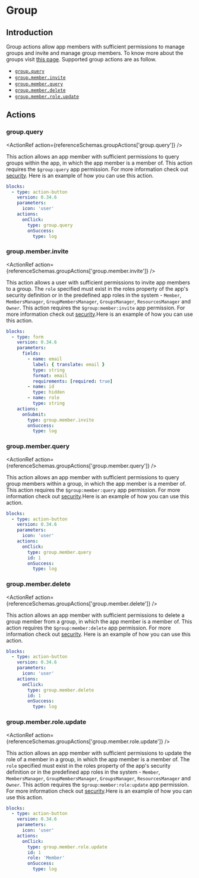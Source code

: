 
# Group

## Introduction

Group actions allow app members with sufficient permissions to manage groups and invite and manage
group members. To know more about the groups visit [this page](../app/groups.md). Supported group
actions are as follow.

- [`group.query`](#groupquery)
- [`group.member.invite`](#groupmemberinvite)
- [`group.member.query`](#groupmemberquery)
- [`group.member.delete`](#groupmemberdelete)
- [`group.member.role.update`](#groupmemberroleupdate)

## Actions

### group.query<Side name="group.query" />

<ActionRef action={referenceSchemas.groupActions['group.query']} />

This action allows an app member with sufficient permissions to query groups within the app, in
which the app member is a member of. This action requires the `$group:query` app permission. For
more information check out [security](../app/security.md#permissions). Here is an example of how you
can use this action.

```yaml validate blocks-snippet
blocks:
  - type: action-button
    version: 0.34.6
    parameters:
      icon: 'user'
    actions:
      onClick:
        type: group.query
        onSuccess:
          type: log
```

### group.member.invite<Side name="group.member.invite" />

<ActionRef action={referenceSchemas.groupActions['group.member.invite']} />

This action allows a user with sufficient permissions to invite app members to a group. The `role`
specified must exist in the roles property of the app's security definition or in the predefined app
roles in the system - `Member`, `MembersManager`, `GroupMembersManager`, `GroupsManager`,
`ResourcesManager` and `Owner`. This action requires the `$group:member:invite` app permission. For
more information check out [security](../app/security.md#permissions).Here is an example of how you
can use this action.

```yaml validate blocks-snippet
blocks:
  - type: form
    version: 0.34.6
    parameters:
      fields:
        - name: email
          label: { translate: email }
          type: string
          format: email
          requirements: [required: true]
        - name: id
          type: hidden
        - name: role
          type: string
    actions:
      onSubmit:
        type: group.member.invite
        onSuccess:
          type: log
```

### group.member.query<Side name="group.member.query" />

<ActionRef action={referenceSchemas.groupActions['group.member.query']} />

This action allows an app member with sufficient permissions to query group members within a group,
in which the app member is a member of. This action requires the `$group:member:query` app
permission. For more information check out [security](../app/security.md#permissions).Here is an
example of how you can use this action.

```yaml validate blocks-snippet
blocks:
  - type: action-button
    version: 0.34.6
    parameters:
      icon: 'user'
    actions:
      onClick:
        type: group.member.query
        id: 1
        onSuccess:
          type: log
```

### group.member.delete<Side name="group.member.delete" />

<ActionRef action={referenceSchemas.groupActions['group.member.delete']} />

This action allows an app member with sufficient permissions to delete a group member from a group,
in which the app member is a member of. This action requires the `$group:member:delete` app
permission. For more information check out [security](../app/security.md#permissions). Here is an
example of how you can use this action.

```yaml validate blocks-snippet
blocks:
  - type: action-button
    version: 0.34.6
    parameters:
      icon: 'user'
    actions:
      onClick:
        type: group.member.delete
        id: 1
        onSuccess:
          type: log
```

### group.member.role.update<Side name="group.member.role.update" />

<ActionRef action={referenceSchemas.groupActions['group.member.role.update']} />

This action allows an app member with sufficient permissions to update the role of a member in a
group, in which the app member is a member of. The `role` specified must exist in the roles property
of the app's security definition or in the predefined app roles in the system - `Member`,
`MembersManager`, `GroupMembersManager`, `GroupsManager`, `ResourcesManager` and `Owner`. This
action requires the `$group:member:role:update` app permission. For more information check out
[security](../app/security.md#permissions).Here is an example of how you can use this action.

```yaml validate blocks-snippet
blocks:
  - type: action-button
    version: 0.34.6
    parameters:
      icon: 'user'
    actions:
      onClick:
        type: group.member.role.update
        id: 1
        role: 'Member'
        onSuccess:
          type: log
```
